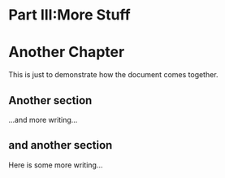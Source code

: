 # Part III:More Stuff {-}

# Another Chapter

This is just to demonstrate how the document comes together.

## Another section

...and more writing...

## and another section

Here is some more writing...

